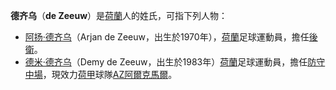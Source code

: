 '''德齐乌'''（'''de Zeeuw'''）是[[荷蘭|荷蘭]]人的姓氏，可指下列人物：

*[[阿扬·德齐乌|阿扬·德齐乌]]（Arjan de Zeeuw，出生於1970年），[[荷蘭|荷蘭]]足球運動員，擔任[[後衛_(足球)|後衛]]。
*[[德米·德齐乌|德米·德齐乌]]（Demy de Zeeuw，出生於1983年）[[荷蘭|荷蘭]]足球運動員，擔任[[防守中場|防守中場]]，現效力[[荷甲|荷甲]]球隊[[AZ阿爾克馬爾|AZ阿爾克馬爾]]。

{{Disambiguation|Cat=三字姓氏消歧义}}